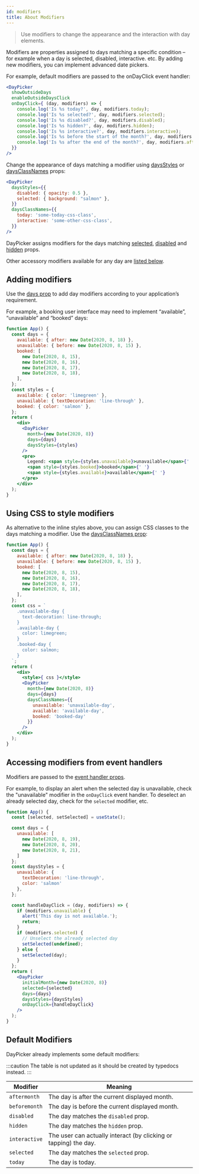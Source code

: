 ```yaml
---
id: modifiers
title: About Modifiers
---
```


> Use modifiers to change the appearance and the interaction with day elements.

Modifiers are properties assigned to days matching a specific condition – for
example when a day is selected, disabled, interactive. etc. By adding new
modifiers, you can implement advanced date pickers.

For example, default modifiers are passed to the onDayClick event handler:

```jsx preview
<DayPicker
  showOutsideDays
  enableOutsideDaysClick
  onDayClick={ (day, modifiers) => {
    console.log('Is %s today?', day, modifiers.today);
    console.log('Is %s selected?', day, modifiers.selected);
    console.log('Is %s disabled?', day, modifiers.disabled);
    console.log('Is %s hidden?', day, modifiers.hidden);
    console.log('Is %s interactive?', day, modifiers.interactive);
    console.log('Is %s before the start of the month?', day, modifiers.beforemonth);
    console.log('Is %s after the end of the month?', day, modifiers.aftermonth);
  }}
/>
```

Change the appearance of days matching a modifier using
[daysStyles](./api/daypicker#daysstyles) or
[daysClassNames](./api/daypicker#daysclassnames) props:

```jsx
<DayPicker
  daysStyles={{
    disabled: { opacity: 0.5 },
    selected: { background: "salmon" },
  }}
  daysClassNames={{
    today: 'some-today-css-class',
    interactive: 'some-other-css-class',
  }}
/>
```

DayPicker assigns modifiers for the days matching
[selected](./api/daypicker#selected),
[disabled](./api/daypicker#disabled) and
[hidden](./api/daypicker#disabled) props.

Other accessory modifiers
available for any day are [listed below](#default-modifiers).

## Adding modifiers

Use the [days prop](./api/daypicker#days) to add day modifiers according
to your application’s requirement.

For example, a booking user interface may need to implement “available”,
“unavailable” and “booked” days:

```jsx preview
function App() {
  const days = {
    available: { after: new Date(2020, 8, 18) },
    unavailable: { before: new Date(2020, 8, 15) },
    booked: [
      new Date(2020, 8, 15),
      new Date(2020, 8, 16),
      new Date(2020, 8, 17),
      new Date(2020, 8, 18),
    ],
  };
  const styles = {
    available: { color: 'limegreen' },
    unavailable: { textDecoration: 'line-through' },
    booked: { color: 'salmon' },
  };
  return (
    <div>
      <DayPicker
        month={new Date(2020, 8)}
        days={days}
        daysStyles={styles}
      />
      <pre>
        Legend: <span style={styles.unavailable}>unavailable</span>{' '}
        <span style={styles.booked}>booked</span>{' '}
        <span style={styles.available}>available</span>{' '}
      </pre>
    </div>
  );
}
```

## Using CSS to style modifiers

As alternative to the inline styles above, you can assign CSS classes to the
days matching a modifier. Use the
[daysClassNames prop](./api/daypicker#daysClassNames):

```jsx preview
function App() {
  const days = {
    available: { after: new Date(2020, 8, 18) },
    unavailable: { before: new Date(2020, 8, 15) },
    booked: [
      new Date(2020, 8, 15),
      new Date(2020, 8, 16),
      new Date(2020, 8, 17),
      new Date(2020, 8, 18),
    ],
  };
  const css = `
    .unavailable-day {
      text-decoration: line-through;
    }
    .available-day {
      color: limegreen;
    }
    .booked-day {
      color: salmon;
    }
  `;
  return (
    <div>
      <style>{ css }</style>
      <DayPicker
        month={new Date(2020, 8)}
        days={days}
        daysClassNames={{
          unavailable: 'unavailable-day',
          available: 'available-day',
          booked: 'booked-day'
        }}
      />
    </div>
  );
}
```

## Accessing modifiers from event handlers

Modifiers are passed to the [event handler
props](./api/daypicker#event-handlers).

For example, to display an alert when the selected day is unavailable, check the
"unavailable" modifier in the `onDayClick` event handler. To deselect an already
selected day, check for the `selected` modifier, etc.

```jsx preview
function App() {
  const [selected, setSelected] = useState();

  const days = {
    unavailable: [
      new Date(2020, 8, 19),
      new Date(2020, 8, 20),
      new Date(2020, 8, 21),
    ]
  };
  const daysStyles = {
    unavailable: {
      textDecoration: 'line-through',
      color: 'salmon'
    },
  };

  const handleDayClick = (day, modifiers) => {
    if (modifiers.unavailable) {
      alert('This day is not available.');
      return;
    }
    if (modifiers.selected) {
      // Unselect the already selected day
      setSelected(undefined);
    } else {
      setSelected(day);
    }
  };
  return (
    <DayPicker
      initialMonth={new Date(2020, 8)}
      selected={selected}
      days={days}
      daysStyles={daysStyles}
      onDayClick={handleDayClick}
    />
  );
}
```

## Default Modifiers

DayPicker already implements some default modifiers:

:::caution
The table is not updated as it should be created by typedocs instead.
:::

| Modifier      | Meaning                                                          |
| ------------- | ---------------------------------------------------------------- |
| `aftermonth`  | The day is after the current displayed month.                    |
| `beforemonth` | The day is before the current displayed month.                   |
| `disabled`    | The day matches the `disabled` prop.                             |
| `hidden`      | The day matches the `hidden` prop.                               |
| `interactive` | The user can actually interact (by clicking or tapping) the day. |
| `selected`    | The day matches the `selected` prop.                             |
| `today`       | The day is today.                                                |
